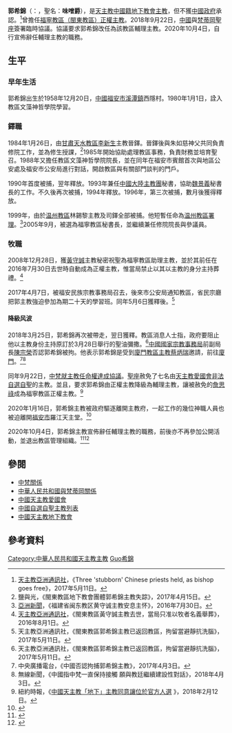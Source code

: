 {{Infobox Christian leader
|type              = bishop
| honorific-prefix = 
| name             = 郭希錦<br />Vincent Guo Xijin
| honorific-suffix = 
| title            =  [[天主教福寧教區|前福寧教區主教]]
| image            = 
| alt              = 
| caption          = 
| archdiocese      = 
| diocese          = [[天主教福寧教區|福寧教區]]（閩東教區）
| see              = 
| appointed        = 
| term_start       = 2016年7月30日
| term_end         = 2018年年9月22日
| predecessor      = [[黃守誠_(主教)|黃守誠]]
| successor        = [[詹思祿|詹思祿]]
| ordination       = 1984年1月26日
| ordinated_by     = [[李新生|李新生]]
| consecration     = 2008年12月28日 秘密祝聖
| consecrated_by   = [[黃守誠_(主教)|黃守誠]]
| rank             = 
| birth_date       = {{birth date and age|1958|12|20}}
| birth_place      = {{CHN}}[[中國|中國]][[福安市|福安市]][[溪潭鎮|溪潭鎮]]西隱村
| death_date       =
| death_place      = 
|burial_date       = 
|burial_place      = 
| previous_post    = {{unbulleted list|[[天主教温州教區|温州教區署理]] (1999年)|福寧教區助理主教 (2008年－2016年)|[[天主教福寧教區|福寧教區輔理主教]] (2016年-2020年)}}
| nationality      = 
| religion         = [[天主教|天主教]]
| coat_of_arms     =
| motto            = 
}}
'''郭希錦'''（{{lang-en|Vincent Guo Xijin}}：{{bd|1958年|12月20日|||catIdx=Guo郭希錦}}，聖名：'''味噌爵'''），是[[天主教|天主教]][[中國人|中國籍]][[中國天主教地下教會|地下教會]][[主教|主教]]，但不獲[[中國政府|中國政府]]承認。<ref>[[天主教亞洲通訊社|天主教亞洲通訊社]]，《Three 'stubborn' Chinese priests held, as bishop goes free》，2017年5月11日。</ref>曾擔任[[天主教福寧教區|福寧教區（閩東教區）正權主教]]。2018年9月22日，[[中國|中國]]與[[梵蒂岡|梵蒂岡]][[聖座|聖座]]簽署臨時協議。協議要求郭希錦改任為該教區輔理主教。2020年10月4日，自行宣佈辭任輔理主教的職務。

==生平==
===早年生活===
郭希錦出生於1958年12月20日，[[中國|中國]][[福安市|福安市]][[溪潭鎮|溪潭鎮]]西隱村。1980年1月1日，詮入教區文藻神哲學院學習。

===鐸職===
1984年1月26日，由[[甘肅|甘肅]][[天主教天水教區|天水教區]][[李新生|李新生]]主教晉鐸。晉鐸後與朱如慈神父共同負責修院工作，並為修生授課，<ref>鹽與光，《閩東教區地下教會團體郭希錦主教失踪》，2017年4月15日。</ref>1985年開始協助處理教區事務，負責財務並培育聖召。1988年又擔任教區文藻神哲學院院長，並在同年在福安市賓館首次與地區公安處及福安市公安局進行對話，開啟教區與有關部門談判的門戶。

1990年首度被捕，翌年釋放。1993年兼任[[中國大陸主教團|中國大陸主教團]]秘書，協助[[魏景義|魏景義]]秘書長的工作。不久後再次被捕，1994年釋放。1996年，第三次被捕，數月後獲得釋放。

1999年，由於[[天主教温州教區|温州教區]]林錫黎主教及司鐸全部被捕。他短暫任命為[[天主教温州教區|温州教區署理]]。<ref name="asia">[[亞洲新聞|亞洲新聞]]，《福建省闽东教区黄守诚主教安息主怀》，2016年7月30日。</ref>2005年9月，被選為福寧教區秘書長，並繼續兼任修院院長與參議員。

===牧職===
2008年12月28日，獲[[黃守誠_(主教)|黃守誠]]主教秘密祝聖為福寧教區助理主教，並於其前任在2016年7月30日去世時自動成為正權主教，惟當局禁止以其以主教的身分主持葬禮。<ref name="life">[[天主教亞洲通訊社|天主教亞洲通訊社]]，《閩東教區黃守誠主教去世，當局只准以牧者名義舉葬》，2016年8月1日。</ref>

2017年4月7日，被福安民族宗教事務局召去，後來市公安局通知教區，省民宗廳把郭主教強迫參加為期二十天的學習班。同年5月6日獲釋後。<ref name="first">天主教亞洲通訊社，《閩東教區郭希錦主教已返回教區，拘留當避靜抗洗腦》，2017年5月11日。</ref>

====降級风波====
2018年3月25日，郭希錦再次被帶走，翌日獲釋。教區消息人士指，政府要阻止他以主教身份主持原訂於3月28日舉行的聖油彌撒。<ref name="second">天主教亞洲通訊社，《閩東教區郭希錦主教已返回教區，拘留當避靜抗洗腦》，2017年5月11日。</ref>[[中國|中國]][[國家宗教事務局|國家宗教事務局]]前副局長[[陳宗榮|陳宗榮]]否認郭希錦被拘。他表示郭希錦是受到[[天主教廈門教區|廈門教區主教]][[蔡炳瑞|蔡炳瑞]]邀請，前往[[廈門|廈門]]。<ref name="response 1">中央廣播電台，《中國否認拘捕郭希錦主教》，2017年4月3日。</ref><ref name="response 2">無線新聞，《中國指中梵一直保持接觸 願與教廷繼續建設性對話》，2018年4月3日。</ref>

同年9月22日，[[中華人民共和國與梵蒂岡關係|中梵就主教任命權達成協議]]。[[聖座|聖座]]赦免了七名由[[中國天主教愛國會|天主教愛國會]][[中國自選自聖主教列表|非法自選自聖]]的主教。並且，要求郭希錦由正權主教降級為輔理主教，讓被赦免的[[詹思祿|詹思祿]]成為福寧教區正權主教。<ref name="accept">紐約時報，《[https://cn.nytimes.com/china/20180212/china-vatican-catholic-church/ 中國天主教「地下」主教同意讓位於官方人選] {{Wayback|url=https://cn.nytimes.com/china/20180212/china-vatican-catholic-church/ |date=20180331104811 }}》，2018年2月12日。</ref>

2020年1月16日，郭希錦主教被政府驅逐離開主教府，一起工作的幾位神職人員也被迫離開[[福安市|福安市]]羅江天主堂。<ref name=>{{cite press release |title=因中梵協議被迫讓位主教　遭逐出主教府　露宿街頭 |url=https://www.thestandnews.com/china/%E5%9B%A0%E4%B8%AD%E6%A2%B5%E5%8D%94%E8%AD%B0%E8%A2%AB%E8%BF%AB%E8%AE%93%E4%BD%8D%E4%B8%BB%E6%95%99-%E9%81%AD%E9%80%90%E5%87%BA%E4%B8%BB%E6%95%99%E5%BA%9C-%E9%9C%B2%E5%AE%BF%E8%A1%97%E9%A0%AD/ |publisher=[[立場新聞|立場新聞]] |accessdate=2020年1月17日 |archivedate=2020年1月18日 |language=zh |date=2020年1月17日 |archive-url=https://web.archive.org/web/20200118195153/https://www.thestandnews.com/china/%E5%9B%A0%E4%B8%AD%E6%A2%B5%E5%8D%94%E8%AD%B0%E8%A2%AB%E8%BF%AB%E8%AE%93%E4%BD%8D%E4%B8%BB%E6%95%99-%E9%81%AD%E9%80%90%E5%87%BA%E4%B8%BB%E6%95%99%E5%BA%9C-%E9%9C%B2%E5%AE%BF%E8%A1%97%E9%A0%AD/ |dead-url=no }}</ref>

2020年10月4日，郭希錦主教宣佈辭任輔理主教的職務，前後亦不再參加公開活動，並退出教區管理組織。<ref name=>{{cite press release |title=中國福建省閩東(福寧)教區輔理主教郭希錦辭職|url=bishop-vincent-guo-xijin-resign|publisher=[[鹽與光傳媒|鹽與光傳媒]] |accessdate=2020年10月6日 |archivedate=2020年10月5日|language=zh |date=2020年10月5日}}</ref><ref name=>{{cite press release |title=梵中協議關鍵主教郭希錦突辭職　香港教區會否步其後塵？ |url=https://www.rfa.org/cantonese/news/va-bishop-10062020063922.html |publisher=[[自由亞洲電台|自由亞洲電台]] |accessdate=2020年10月6日 |archivedate=2020年10月6日 |language=zh |date=2020年10月6日 }}</ref>

==參閱==
*[[中梵關係|中梵關係]]
*[[中華人民共和國與梵蒂岡關係|中華人民共和國與梵蒂岡關係]]
*[[中國天主教愛國會|中國天主教愛國會]]
*[[中國自選自聖主教列表|中國自選自聖主教列表]]
*[[中國天主教地下教會|中國天主教地下教會]]

==參考資料==
{{reflist}}

{{DEFAULTSORT:Guo郭希錦}}

[[Category:中華人民共和國天主教主教|Category:中華人民共和國天主教主教]]
[[Category:郭姓|Guo希錦]]